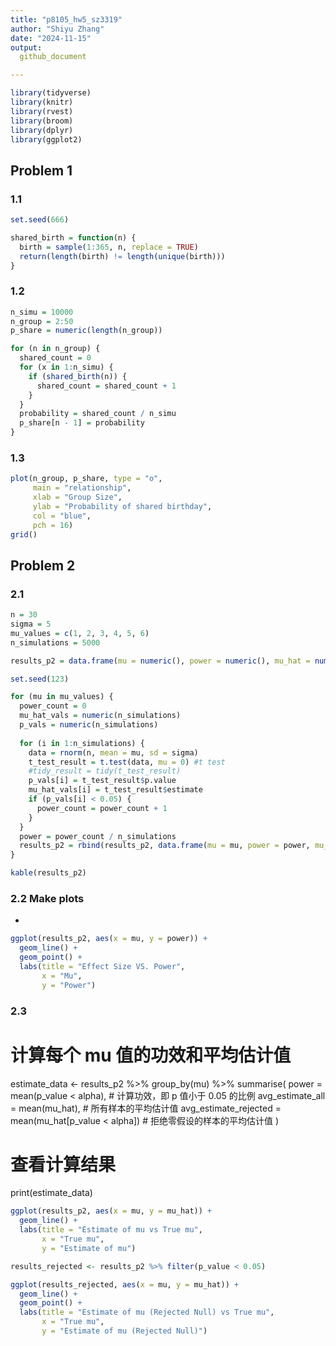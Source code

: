 ```yaml
---
title: "p8105_hw5_sz3319"
author: "Shiyu Zhang"
date: "2024-11-15"
output: 
  github_document

---
```



```r
library(tidyverse)
library(knitr)
library(rvest)
library(broom)
library(dplyr)
library(ggplot2)
```


## Problem 1

### 1.1 


```r
set.seed(666)

shared_birth = function(n) {
  birth = sample(1:365, n, replace = TRUE)
  return(length(birth) != length(unique(birth)))
}
```

### 1.2 

```r
n_simu = 10000
n_group = 2:50
p_share = numeric(length(n_group))

```

```r
for (n in n_group) {
  shared_count = 0
  for (x in 1:n_simu) {
    if (shared_birth(n)) {
      shared_count = shared_count + 1
    }
  }
  probability = shared_count / n_simu
  p_share[n - 1] = probability
}
```


### 1.3 

```r
plot(n_group, p_share, type = "o", 
     main = "relationship", 
     xlab = "Group Size", 
     ylab = "Probability of shared birthday", 
     col = "blue", 
     pch = 16)
grid()
```


## Problem 2

### 2.1 

```r
n = 30  
sigma = 5  
mu_values = c(1, 2, 3, 4, 5, 6)  
n_simulations = 5000  
```

```r
results_p2 = data.frame(mu = numeric(), power = numeric(), mu_hat = numeric(), p_value = numeric())
```

```r
set.seed(123)

for (mu in mu_values) {
  power_count = 0
  mu_hat_vals = numeric(n_simulations) 
  p_vals = numeric(n_simulations) 
  
  for (i in 1:n_simulations) {
    data = rnorm(n, mean = mu, sd = sigma)
    t_test_result = t.test(data, mu = 0) #t test
    #tidy_result = tidy(t_test_result)
    p_vals[i] = t_test_result$p.value
    mu_hat_vals[i] = t_test_result$estimate
    if (p_vals[i] < 0.05) {
      power_count = power_count + 1
    }
  }
  power = power_count / n_simulations
  results_p2 = rbind(results_p2, data.frame(mu = mu, power = power, mu_hat = mean(mu_hat_vals), p_value = mean(p_vals)))
}

kable(results_p2)

```

### 2.2 Make plots

* 

```r
ggplot(results_p2, aes(x = mu, y = power)) +
  geom_line() +
  geom_point() +
  labs(title = "Effect Size VS. Power",
       x = "Mu",
       y = "Power")


```







### 2.3 

# 计算每个 mu 值的功效和平均估计值
estimate_data <- results_p2 %>%
  group_by(mu) %>%
  summarise(
    power = mean(p_value < alpha),  # 计算功效，即 p 值小于 0.05 的比例
    avg_estimate_all = mean(mu_hat),  # 所有样本的平均估计值
    avg_estimate_rejected = mean(mu_hat[p_value < alpha])  # 拒绝零假设的样本的平均估计值
  )

# 查看计算结果
print(estimate_data)


```r
ggplot(results_p2, aes(x = mu, y = mu_hat)) +
  geom_line() +
  labs(title = "Estimate of mu vs True mu",
       x = "True mu",
       y = "Estimate of mu")
```


```r
results_rejected <- results_p2 %>% filter(p_value < 0.05)

ggplot(results_rejected, aes(x = mu, y = mu_hat)) +
  geom_line() +
  geom_point() + 
  labs(title = "Estimate of mu (Rejected Null) vs True mu",
       x = "True mu",
       y = "Estimate of mu (Rejected Null)")
```


